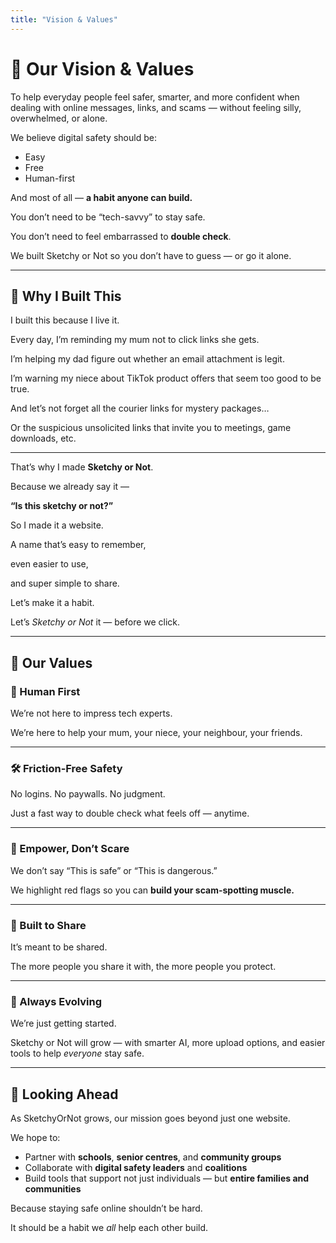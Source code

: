 ```yaml
---
title: "Vision & Values"
---
```


# 🔭 Our Vision & Values

To help everyday people feel safer, smarter, and more confident when dealing with online messages, links, and scams — without feeling silly, overwhelmed, or alone.

We believe digital safety should be:

- Easy
- Free
- Human-first

And most of all — **a habit anyone can build.**

You don’t need to be “tech-savvy” to stay safe.

You don’t need to feel embarrassed to **double check**.

We built Sketchy or Not so you don’t have to guess — or go it alone.

---

## 🌱 Why I Built This

I built this because I live it.

Every day, I’m reminding my mum not to click links she gets.

I’m helping my dad figure out whether an email attachment is legit.

I’m warning my niece about TikTok product offers that seem too good to be true.

And let’s not forget all the courier links for mystery packages…

Or the suspicious unsolicited links that invite you to meetings, game downloads, etc. 

---

That’s why I made **Sketchy or Not**.

Because we already say it —

**“Is this sketchy or not?”**

So I made it a website.

A name that’s easy to remember,

even easier to use,

and super simple to share.

Let’s make it a habit.

Let’s _Sketchy or Not_ it — before we click.

---

## 🧭 Our Values

### 💬 Human First

We’re not here to impress tech experts.

We’re here to help your mum, your niece, your neighbour, your friends.

---

### 🛠 Friction-Free Safety

No logins. No paywalls. No judgment.

Just a fast way to double check what feels off — anytime.

---

### 🧠 Empower, Don’t Scare

We don’t say “This is safe” or “This is dangerous.”

We highlight red flags so you can **build your scam-spotting muscle.**

---

### 🤝 Built to Share

It’s meant to be shared.

The more people you share it with, the more people you protect.

---

### 🧬 Always Evolving

We’re just getting started.

Sketchy or Not will grow — with smarter AI, more upload options, and easier tools to help _everyone_ stay safe.

---

## 🔮 Looking Ahead

As SketchyOrNot grows, our mission goes beyond just one website.

We hope to:

- Partner with **schools**, **senior centres**, and **community groups**
- Collaborate with **digital safety leaders** and **coalitions**
- Build tools that support not just individuals — but **entire families and communities**

Because staying safe online shouldn’t be hard.

It should be a habit we _all_ help each other build.